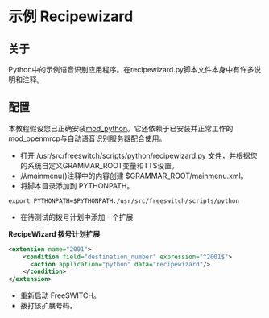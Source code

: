 # 示例 Recipewizard

## 关于

Python中的示例语音识别应用程序。在recipewizard.py脚本文件本身中有许多说明和注释。

## 配置

本教程假设您已正确安装[mod_python](../mod_python_1048940.mdx#eol)。它还依赖于已安装并正常工作的mod_openmrcp与自动语音识别服务器配合使用。

* 打开 /usr/src/freeswitch/scripts/python/recipewizard.py 文件，并根据您的系统自定义GRAMMAR\_ROOT变量和TTS设置。
* 从mainmenu()注释中的内容创建 $GRAMMAR\_ROOT/mainmenu.xml。
* 将脚本目录添加到 PYTHONPATH。
```shell
export PYTHONPATH=$PYTHONPATH:/usr/src/freeswitch/scripts/python
```
* 在待测试的拨号计划中添加一个扩展

**RecipeWizard 拨号计划扩展**

```xml
<extension name="2001">
    <condition field="destination_number" expression="^2001$">
      <action application="python" data="recipewizard"/>
    </condition>
</extension>
```

* 重新启动 FreeSWITCH。
* 拨打该扩展号码。